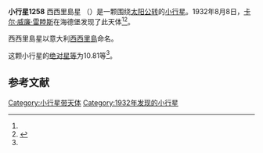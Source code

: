 {{Infobox planet
| bgcolour = #FFFFC0
| name = 西西里島星
| symbol = 
| image = 
| caption = 
| discovery = yes
| discovery_ref = 
| discoverer = [[卡尔·威廉·雷睦斯|卡尔·威廉·雷睦斯]]
| discovery_site = [[海德堡|海德堡]] 
| discovered = 1932年8月8日
| designations = yes
| mp_name = 1258 Sicilia
| named_after = 
| alt_names = 1932 PG/ 1935 BG
| mp_category = [[主带小行星|主带小行星]]
| orbit_ref = <ref name="a">[http://ssd.jpl.nasa.gov/sbdb.cgi?sstr=1258 1258 Sicilia] {{Wayback|url=http://ssd.jpl.nasa.gov/sbdb.cgi?sstr=1258 |date=20140924170250 }}，小行星數據庫瀏覽器（JPL Small-Body Database Browser）－[[美国国家航空航天局|美国国家航空航天局]]喷气推进实验室</ref>
| epoch = 2456400.5 (2013年4月18日更新)
| aphelion = {{convert|3.3069490|AU|km|3|abbr=on|lk=out}}
| perihelion = {{convert|3.0655516|AU|km|3|abbr=on}}
| semimajor = {{convert|3.1862503|AU|km|3|abbr=on}}
| eccentricity = 0.0378811
| period = 2077.391009 [[日|日]]<br />5.69[[儒略年|儒略年]]
| avg_speed = 
| inclination = 7.70193
| asc_node = 299.70470
| mean_anomaly = 
| arg_peri = 77.76801
| satellites = 
| physical_characteristics = yes
| dimensions = 
| mass = 
| density = 
| surface_grav = 
| escape_velocity = 
| sidereal_day = 
| axial_tilt = 
| pole_ecliptic_lat = 
| pole_ecliptic_lon = 
| albedo = 
| temperatures= 
| temp_name1 = 
| mean_temp_1 = 
| max_temp_1 = 
| temp_name2 = 
| max_temp_2 = 
| spectral_type = 
| abs_magnitude = 10.81
}}

'''小行星1258''' 西西里島星 （{{lang-en|1258 Sicilia}}）是一颗围绕[[太阳|太阳]][[公转|公转]]的[[小行星|小行星]]。1932年8月8日，[[卡尔·威廉·雷睦斯|卡尔·威廉·雷睦斯]]在海德堡发现了此天体<ref name="a" /><ref>{{cite news|title=小行星列表|url=http://cfa-www.harvard.edu/iau/lists/NumberedMPs.txt|accessdate=2013-07-08|newspaper=哈佛大学|archive-date=2008-05-17|archive-url=https://web.archive.org/web/20080517010638/http://cfa-www.harvard.edu/iau/lists/NumberedMPs.txt|dead-url=no}}</ref>。

西西里島星以意大利[[西西里島|西西里島]]命名。

这颗小行星的[[绝对星等|绝对星等]]为10.81等<ref name="a" />。

==参考文献==
{{reflist}}
{{Minor Planet Number|[[小行星1257|小行星1257]]|[[小行星1259|小行星1259]]}}

{{小天体}}

[[Category:小行星带天体|Category:小行星带天体]]
[[Category:1932年发现的小行星|Category:1932年发现的小行星]]

{{asteroid-stub}}